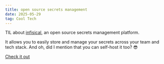 ```yaml
---
title: open source secrets management
date: 2025-05-29
tag: Cool Tech
---
```


TIL about [infisical](https://infisical.com/), an open source secrets management platform.

It allows you to easily store and manage your secrets across your team and tech stack. And oh,
did I mention that you can self-host it too? 😎

[Check it out](https://infisical.com/docs/documentation/getting-started/introduction)
